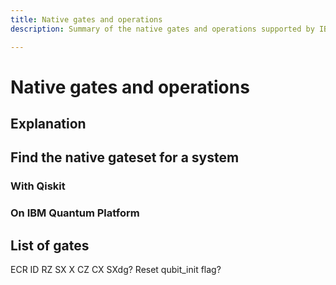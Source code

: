 ```yaml
---
title: Native gates and operations
description: Summary of the native gates and operations supported by IBM Quantum systems

---
```


# Native gates and operations

## Explanation

## Find the native gateset for a system

### With Qiskit

### On IBM Quantum Platform

## List of gates

ECR
ID
RZ
SX
X
CZ
CX
SXdg?
Reset
qubit_init flag?
